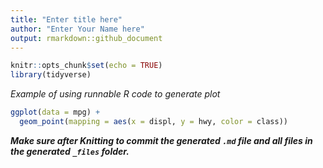 ```yaml
---
title: "Enter title here"
author: "Enter Your Name here"
output: rmarkdown::github_document
---
```


```r
knitr::opts_chunk$set(echo = TRUE)
library(tidyverse)
```

*Example of using runnable R code to generate plot*

```r
ggplot(data = mpg) + 
  geom_point(mapping = aes(x = displ, y = hwy, color = class))
```

***Make sure after Knitting to commit the generated `.md` file and all files in the generated `_files` folder.***
